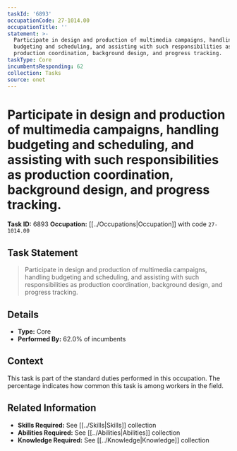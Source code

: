 ```yaml
---
taskId: '6893'
occupationCode: 27-1014.00
occupationTitle: ''
statement: >-
  Participate in design and production of multimedia campaigns, handling
  budgeting and scheduling, and assisting with such responsibilities as
  production coordination, background design, and progress tracking.
taskType: Core
incumbentsResponding: 62
collection: Tasks
source: onet
---
```

# Participate in design and production of multimedia campaigns, handling budgeting and scheduling, and assisting with such responsibilities as production coordination, background design, and progress tracking.

**Task ID:** 6893
**Occupation:** [[../Occupations|Occupation]] with code `27-1014.00`

## Task Statement

> Participate in design and production of multimedia campaigns, handling budgeting and scheduling, and assisting with such responsibilities as production coordination, background design, and progress tracking.

## Details

- **Type:** Core
- **Performed By:** 62.0% of incumbents

## Context

This task is part of the standard duties performed in this occupation. The percentage indicates how common this task is among workers in the field.

## Related Information

- **Skills Required:** See [[../Skills|Skills]] collection
- **Abilities Required:** See [[../Abilities|Abilities]] collection
- **Knowledge Required:** See [[../Knowledge|Knowledge]] collection
